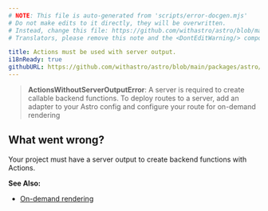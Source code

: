 ```yaml
---
# NOTE: This file is auto-generated from 'scripts/error-docgen.mjs'
# Do not make edits to it directly, they will be overwritten.
# Instead, change this file: https://github.com/withastro/astro/blob/main/packages/astro/src/core/errors/errors-data.ts
# Translators, please remove this note and the <DontEditWarning/> component.

title: Actions must be used with server output.
i18nReady: true
githubURL: https://github.com/withastro/astro/blob/main/packages/astro/src/core/errors/errors-data.ts
---
```


<DontEditWarning />


> **ActionsWithoutServerOutputError**: A server is required to create callable backend functions. To deploy routes to a server, add an adapter to your Astro config and configure your route for on-demand rendering

## What went wrong?
Your project must have a server output to create backend functions with Actions.

**See Also:**
-  [On-demand rendering](/en/guides/on-demand-rendering/)


